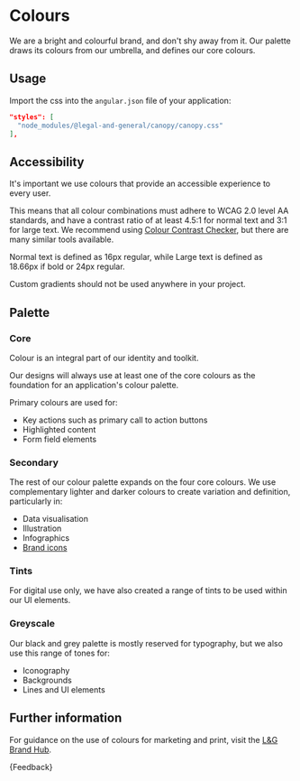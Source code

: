 
<Meta title="Foundations/Colours" />

# Colours

<p class="standfirst">We are a bright and colourful brand, and don't shy away from it. Our palette draws its colours from our umbrella, and defines our core colours.</p>

## Usage

Import the css into the `angular.json` file of your application:

```json
"styles": [
  "node_modules/@legal-and-general/canopy/canopy.css"
],
```

## Accessibility

It's important we use colours that provide an accessible experience to every user.

This means that all colour combinations must adhere to WCAG 2.0 level AA standards, and have a contrast ratio of at least 4.5:1 for normal text and 3:1 for large text. We recommend using <a href="https://webaim.org/resources/contrastchecker/" target="_blank">Colour Contrast Checker</a>, but there are many similar tools available.

Normal text is defined as 16px regular, while Large text is defined as 18.66px if bold or 24px regular.

Custom gradients should not be used anywhere in your project.

## Palette

### Core

Colour is an integral part of our identity and toolkit.

Our designs will always use at least one of the core colours as the foundation for an application's colour palette.

Primary colours are used for:

- Key actions such as primary call to action buttons
- Highlighted content
- Form field elements



<Story id="internal-colours--core-colours"></Story>



### Secondary

The rest of our colour palette expands on the four core colours. We use complementary lighter and darker colours to create variation and definition, particularly in:

- Data visualisation
- Illustration
- Infographics
- [Brand icons](./?path=/docs/foundations-brand-icon-guide--page)



<Story id="internal-colours--secondary-colours"></Story>



### Tints

For digital use only, we have also created a range of tints to be used within our UI elements.



<Story id="internal-colours--tints-colours"></Story>



### Greyscale

Our black and grey palette is mostly reserved for typography, but we also use this range of tones for:

- Iconography
- Backgrounds
- Lines and UI elements

<Story id="internal-colours--greyscale-colours"></Story>

## Further information

For guidance on the use of colours for marketing and print, visit the <a href="https://www.legalandgeneralbrandhub.com/b/www/c/en-GB/BrandKnowledge/Guideline/2?Page=5" target="_blank">L&G Brand Hub</a>.

<Markdown>{Feedback}</Markdown>
